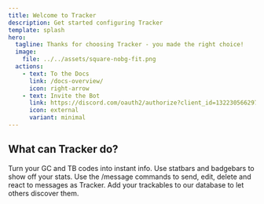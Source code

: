 ```yaml
---
title: Welcome to Tracker
description: Get started configuring Tracker
template: splash
hero:
  tagline: Thanks for choosing Tracker - you made the right choice!
  image:
    file: ../../assets/square-nobg-fit.png
  actions:
    - text: To the Docs
      link: /docs-overview/
      icon: right-arrow
    - text: Invite the Bot
      link: https://discord.com/oauth2/authorize?client_id=1322305662973116486
      icon: external
      variant: minimal
---
```



## What can Tracker do?

<CardGrid stagger>
	<Card title="Detect Codes" icon="seti:json">
		Turn your GC and TB codes into instant info.
	</Card>
	<Card title="Share your stats" icon="seti:plan">
		Use statbars and badgebars to show off your stats.
	</Card>
	<Card title="Interact as Tracker" icon="comment-alt">
		Use the /message commands to send, edit, delete and react to messages as Tracker.
	</Card>
	<Card title="Share Trackables" icon="open-book">
		Add your trackables to our database to let others discover them.
	</Card>
</CardGrid>
